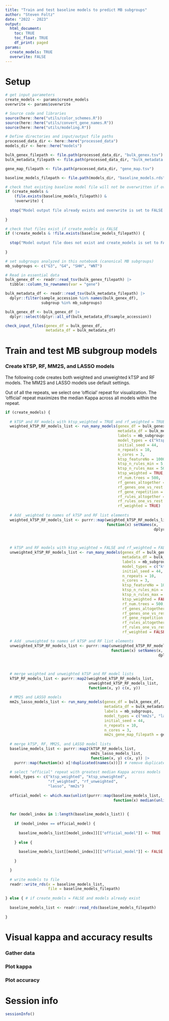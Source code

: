```yaml
---
title: "Train and test baseline models to predict MB subgroups"
author: "Steven Foltz"
date: "2022 - 2023"
output:
  html_document:
    toc: TRUE
    toc_float: TRUE
    df_print: paged
params:
  create_models: TRUE
  overwrite: FALSE
---
```


# Setup

```r

# get input parameters
create_models <- params$create_models
overwrite <- params$overwrite

# Source code and libraries
source(here::here("utils/color_schemes.R"))
source(here::here("utils/convert_gene_names.R"))
source(here::here("utils/modeling.R"))

# Define directories and input/output file paths
processed_data_dir <- here::here("processed_data")
models_dir <- here::here("models")

bulk_genex_filepath <- file.path(processed_data_dir, "bulk_genex.tsv")
bulk_metadata_filepath <- file.path(processed_data_dir, "bulk_metadata.tsv")

gene_map_filepath <- file.path(processed_data_dir, "gene_map.tsv")

baseline_models_filepath <- file.path(models_dir, "baseline_models.rds")

# check that existing baseline model file will not be overwritten if overwrite is FALSE
if (create_models &
    (file.exists(baseline_models_filepath)) &
    !overwrite) {
  
  stop("Model output file already exists and overwrite is set to FALSE in analysis_notebooks/baseline_models.Rmd.")
  
}

# check that files exist if create_models is FALSE
if (!create_models & !file.exists(baseline_models_filepath)) {
  
  stop("Model output file does not exist and create_models is set to FALSE in analysis_notebooks/baseline_models.Rmd.")
  
}

# set subgroups analyzed in this notebook (canonical MB subgroups)
mb_subgroups <- c("G3", "G4", "SHH", "WNT")

# Read in essential data
bulk_genex_df <- readr::read_tsv(bulk_genex_filepath) |>
  tibble::column_to_rownames(var = "gene")

bulk_metadata_df <- readr::read_tsv(bulk_metadata_filepath) |>
  dplyr::filter(sample_accession %in% names(bulk_genex_df),
                subgroup %in% mb_subgroups)

bulk_genex_df <- bulk_genex_df |>
  dplyr::select(dplyr::all_of(bulk_metadata_df$sample_accession))

check_input_files(genex_df = bulk_genex_df,
                  metadata_df = bulk_metadata_df)

```

# Train and test MB subgroup models

### Create kTSP, RF, MM2S, and LASSO models

The following code creates both weighted and unweighted kTSP and RF models.
The MM2S and LASSO models use default settings.

Out of all the repeats, we select one 'official' repeat for visualization.
The 'official' repeat maximizes the median Kappa across all models within the repeat.

```r

if (create_models) {
  
  # kTSP and RF models with ktsp_weighted = TRUE and rf_weighted = TRUE (defaults)
  weighted_kTSP_RF_models_list <- run_many_models(genex_df = bulk_genex_df,
                                                  metadata_df = bulk_metadata_df,
                                                  labels = mb_subgroups,
                                                  model_types = c("ktsp", "rf"),
                                                  initial_seed = 44,
                                                  n_repeats = 10,
                                                  n_cores = 3,
                                                  ktsp_featureNo = 1000,
                                                  ktsp_n_rules_min = 5,
                                                  ktsp_n_rules_max = 50,
                                                  ktsp_weighted = TRUE,
                                                  rf_num.trees = 500,
                                                  rf_genes_altogether = 50,
                                                  rf_genes_one_vs_rest = 50,
                                                  rf_gene_repetition = 1,
                                                  rf_rules_altogether = 50,
                                                  rf_rules_one_vs_rest = 50,
                                                  rf_weighted = TRUE)
  
  # Add _weighted to names of kTSP and RF list elements
  weighted_kTSP_RF_models_list <- purrr::map(weighted_kTSP_RF_models_list,
                                             function(x) setNames(x,
                                                                  dplyr::recode(names(x),
                                                                                ktsp = "ktsp_weighted",
                                                                                rf = "rf_weighted")))

  # kTSP and RF models with ktsp_weighted = FALSE and rf_weighted = FALSE
  unweighted_kTSP_RF_models_list <- run_many_models(genex_df = bulk_genex_df,
                                                    metadata_df = bulk_metadata_df,
                                                    labels = mb_subgroups,
                                                    model_types = c("ktsp", "rf"),
                                                    initial_seed = 44,
                                                    n_repeats = 10,
                                                    n_cores = 3,
                                                    ktsp_featureNo = 1000,
                                                    ktsp_n_rules_min = 5,
                                                    ktsp_n_rules_max = 50,
                                                    ktsp_weighted = FALSE,
                                                    rf_num.trees = 500,
                                                    rf_genes_altogether = 50,
                                                    rf_genes_one_vs_rest = 50,
                                                    rf_gene_repetition = 1,
                                                    rf_rules_altogether = 50,
                                                    rf_rules_one_vs_rest = 50,
                                                    rf_weighted = FALSE)

  # Add _unweighted to names of kTSP and RF list elements
  unweighted_kTSP_RF_models_list <- purrr::map(unweighted_kTSP_RF_models_list,
                                               function(x) setNames(x,
                                                                    dplyr::recode(names(x),
                                                                                  ktsp = "ktsp_unweighted",
                                                                                  rf = "rf_unweighted")))
  
  # merge weighted and unweighted kTSP and RF model lists
  kTSP_RF_models_list <- purrr::map2(weighted_kTSP_RF_models_list,
                                     unweighted_kTSP_RF_models_list,
                                     function(x, y) c(x, y))
  
  # MM2S and LASSO models
  mm2s_lasso_models_list <- run_many_models(genex_df = bulk_genex_df,
                                            metadata_df = bulk_metadata_df,
                                            labels = mb_subgroups,
                                            model_types = c("mm2s", "lasso"),
                                            initial_seed = 44,
                                            n_repeats = 10,
                                            n_cores = 3,
                                            mm2s_gene_map_filepath = gene_map_filepath)
  
  # merge kTSP, RF, MM2S, and LASSO model lists
  baseline_models_list <- purrr::map2(kTSP_RF_models_list,
                                      mm2s_lasso_models_list,
                                      function(x, y) c(x, y)) |>
    purrr::map(function(x) x[!duplicated(names(x))]) # remove duplicate list items
  
  # select "official" repeat with greatest median Kappa across models
  model_types <- c("ktsp_weighted", "ktsp_unweighted",
                   "rf_weighted", "rf_unweighted",
                   "lasso", "mm2s")
  
  official_model <- which.max(unlist(purrr::map(baseline_models_list,
                                                function(x) median(unlist(purrr::map(model_types,
                                                                                     function(y) x[[y]]$cm$overall[["Kappa"]]))))))
  
  for (model_index in 1:length(baseline_models_list)) {
    
    if (model_index == official_model) {
      
      baseline_models_list[[model_index]][["official_model"]] <- TRUE
      
    } else {
      
      baseline_models_list[[model_index]][["official_model"]] <- FALSE
      
    }

  }
  
  # write models to file
  readr::write_rds(x = baseline_models_list,
                   file = baseline_models_filepath)
  
} else { # if create_models = FALSE and models already exist
  
  baseline_models_list <- readr::read_rds(baseline_models_filepath)
  
}

```

# Visual kappa and accuracy results

### Gather data

### Plot kappa

### Plot accuracy

# Session info

```r
sessionInfo()
```